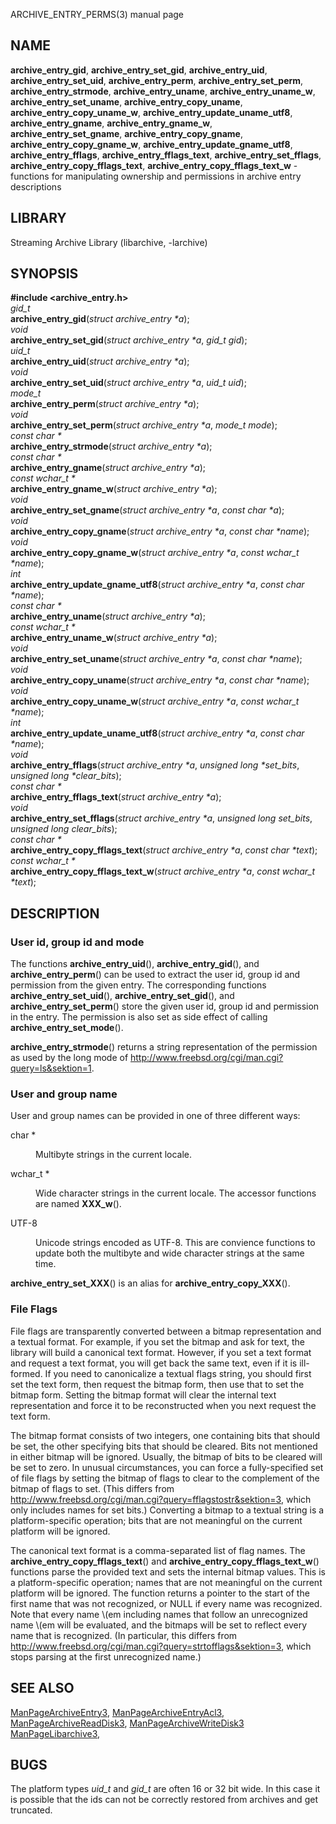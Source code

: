 ARCHIVE_ENTRY_PERMS(3) manual page 
== NAME == 
'''archive_entry_gid''', 
'''archive_entry_set_gid''', 
'''archive_entry_uid''', 
'''archive_entry_set_uid''', 
'''archive_entry_perm''', 
'''archive_entry_set_perm''', 
'''archive_entry_strmode''', 
'''archive_entry_uname''', 
'''archive_entry_uname_w''', 
'''archive_entry_set_uname''', 
'''archive_entry_copy_uname''', 
'''archive_entry_copy_uname_w''', 
'''archive_entry_update_uname_utf8''', 
'''archive_entry_gname''', 
'''archive_entry_gname_w''', 
'''archive_entry_set_gname''', 
'''archive_entry_copy_gname''', 
'''archive_entry_copy_gname_w''', 
'''archive_entry_update_gname_utf8''', 
'''archive_entry_fflags''', 
'''archive_entry_fflags_text''', 
'''archive_entry_set_fflags''', 
'''archive_entry_copy_fflags_text''', 
'''archive_entry_copy_fflags_text_w''' 
- functions for manipulating ownership and permissions in archive entry descriptions 
== LIBRARY == 
Streaming Archive Library (libarchive, -larchive) 
== SYNOPSIS == 
'''<nowiki>#include <archive_entry.h></nowiki>''' 
<br> 
''gid_t'' 
<br> 
'''archive_entry_gid'''(''struct archive_entry *a''); 
<br> 
''void'' 
<br> 
'''archive_entry_set_gid'''(''struct archive_entry *a'', ''gid_t gid''); 
<br> 
''uid_t'' 
<br> 
'''archive_entry_uid'''(''struct archive_entry *a''); 
<br> 
''void'' 
<br> 
'''archive_entry_set_uid'''(''struct archive_entry *a'', ''uid_t uid''); 
<br> 
''mode_t'' 
<br> 
'''archive_entry_perm'''(''struct archive_entry *a''); 
<br> 
''void'' 
<br> 
'''archive_entry_set_perm'''(''struct archive_entry *a'', ''mode_t mode''); 
<br> 
''const char *'' 
<br> 
'''archive_entry_strmode'''(''struct archive_entry *a''); 
<br> 
''const char *'' 
<br> 
'''archive_entry_gname'''(''struct archive_entry *a''); 
<br> 
''const wchar_t *'' 
<br> 
'''archive_entry_gname_w'''(''struct archive_entry *a''); 
<br> 
''void'' 
<br> 
'''archive_entry_set_gname'''(''struct archive_entry *a'', ''const char *a''); 
<br> 
''void'' 
<br> 
'''archive_entry_copy_gname'''(''struct archive_entry *a'', ''const char *name''); 
<br> 
''void'' 
<br> 
'''archive_entry_copy_gname_w'''(''struct archive_entry *a'', ''const wchar_t *name''); 
<br> 
''int'' 
<br> 
'''archive_entry_update_gname_utf8'''(''struct archive_entry *a'', ''const char *name''); 
<br> 
''const char *'' 
<br> 
'''archive_entry_uname'''(''struct archive_entry *a''); 
<br> 
''const wchar_t *'' 
<br> 
'''archive_entry_uname_w'''(''struct archive_entry *a''); 
<br> 
''void'' 
<br> 
'''archive_entry_set_uname'''(''struct archive_entry *a'', ''const char *name''); 
<br> 
''void'' 
<br> 
'''archive_entry_copy_uname'''(''struct archive_entry *a'', ''const char *name''); 
<br> 
''void'' 
<br> 
'''archive_entry_copy_uname_w'''(''struct archive_entry *a'', ''const wchar_t *name''); 
<br> 
''int'' 
<br> 
'''archive_entry_update_uname_utf8'''(''struct archive_entry *a'', ''const char *name''); 
<br> 
''void'' 
<br> 
'''archive_entry_fflags'''(''struct archive_entry *a'', ''unsigned long *set_bits'', ''unsigned long *clear_bits''); 
<br> 
''const char *'' 
<br> 
'''archive_entry_fflags_text'''(''struct archive_entry *a''); 
<br> 
''void'' 
<br> 
'''archive_entry_set_fflags'''(''struct archive_entry *a'', ''unsigned long set_bits'', ''unsigned long clear_bits''); 
<br> 
''const char *'' 
<br> 
'''archive_entry_copy_fflags_text'''(''struct archive_entry *a'', ''const char *text''); 
<br> 
''const wchar_t *'' 
<br> 
'''archive_entry_copy_fflags_text_w'''(''struct archive_entry *a'', ''const wchar_t *text''); 
== DESCRIPTION == 
=== User id, group id and mode=== 
The functions 
'''archive_entry_uid'''(), 
'''archive_entry_gid'''(), 
and 
'''archive_entry_perm'''() 
can be used to extract the user id, group id and permission from the given entry. 
The corresponding functions 
'''archive_entry_set_uid'''(), 
'''archive_entry_set_gid'''(), 
and 
'''archive_entry_set_perm'''() 
store the given user id, group id and permission in the entry. 
The permission is also set as side effect of calling 
'''archive_entry_set_mode'''(). 

'''archive_entry_strmode'''() 
returns a string representation of the permission as used by the long mode of 
[[ls(1)|http://www.freebsd.org/cgi/man.cgi?query=ls&sektion=1]]. 
=== User and group name=== 
User and group names can be provided in one of three different ways: 
<dl> 
<dt>char *</dt><dd> 
Multibyte strings in the current locale. 
</dd><dt>wchar_t *</dt><dd> 
Wide character strings in the current locale. 
The accessor functions are named 
'''XXX_w'''(). 
</dd><dt>UTF-8</dt><dd> 
Unicode strings encoded as UTF-8. 
This are convience functions to update both the multibyte and wide 
character strings at the same time. 
</dd></dl> 

'''archive_entry_set_XXX'''() 
is an alias for  
'''archive_entry_copy_XXX'''(). 
=== File Flags=== 
File flags are transparently converted between a bitmap 
representation and a textual format. 
For example, if you set the bitmap and ask for text, the library 
will build a canonical text format. 
However, if you set a text format and request a text format, 
you will get back the same text, even if it is ill-formed. 
If you need to canonicalize a textual flags string, you should first set the 
text form, then request the bitmap form, then use that to set the bitmap form. 
Setting the bitmap format will clear the internal text representation 
and force it to be reconstructed when you next request the text form. 

The bitmap format consists of two integers, one containing bits 
that should be set, the other specifying bits that should be 
cleared. 
Bits not mentioned in either bitmap will be ignored. 
Usually, the bitmap of bits to be cleared will be set to zero. 
In unusual circumstances, you can force a fully-specified set 
of file flags by setting the bitmap of flags to clear to the complement 
of the bitmap of flags to set. 
(This differs from 
[[fflagstostr(3)|http://www.freebsd.org/cgi/man.cgi?query=fflagstostr&sektion=3]], 
which only includes names for set bits.) 
Converting a bitmap to a textual string is a platform-specific 
operation; bits that are not meaningful on the current platform 
will be ignored. 

The canonical text format is a comma-separated list of flag names. 
The 
'''archive_entry_copy_fflags_text'''() 
and 
'''archive_entry_copy_fflags_text_w'''() 
functions parse the provided text and sets the internal bitmap values. 
This is a platform-specific operation; names that are not meaningful 
on the current platform will be ignored. 
The function returns a pointer to the start of the first name that was not 
recognized, or NULL if every name was recognized. 
Note that every name \(em including names that follow an unrecognized 
name \(em will be evaluated, and the bitmaps will be set to reflect 
every name that is recognized. 
(In particular, this differs from 
[[strtofflags(3)|http://www.freebsd.org/cgi/man.cgi?query=strtofflags&sektion=3]], 
which stops parsing at the first unrecognized name.) 
== SEE ALSO == 
[[ManPageArchiveEntry3]], 
[[ManPageArchiveEntryAcl3]], 
[[ManPageArchiveReadDisk3]], 
[[ManPageArchiveWriteDisk3]] 
[[ManPageLibarchive3]], 
== BUGS == 
The platform types 
''uid_t'' 
and 
''gid_t'' 
are often 16 or 32 bit wide. 
In this case it is possible that the ids can not be correctly restored 
from archives and get truncated. 
